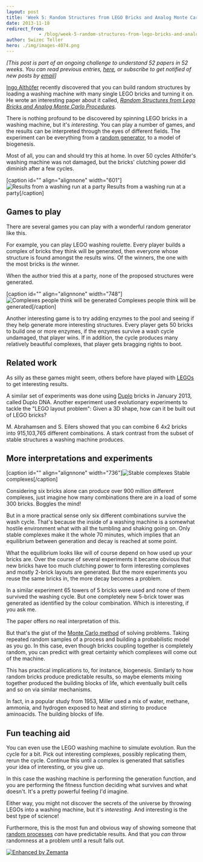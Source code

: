 ```yaml
---
layout: post
title: 'Week 5: Random Structures from LEGO Bricks and Analog Monte Carlo Procedures'
date: 2013-11-18
redirect_from: 
            - /blog/week-5-random-structures-from-lego-bricks-and-analog-monte-carlo-procedures/swizec/6422
author: Swizec Teller
hero: ./img/images-4074.png
---
```

_\[This post is part of an ongoing challenge to understand 52 papers in 52 weeks. You can read previous entries, [here](http://swizec.com/blog/category/52-papers-in-52-weeks), or subscribe to get notified of new posts by [email](http://swiz.ec/52papers-list)]_



[Ingo Althöfer](http://www.althofer.de/) recently discovered that you can build random structures by loading a washing machine with many single LEGO bricks and turning it on. He wrote an interesting paper about it called, [_Random Structures from Lego Bricks and Analog Monte Carlo Procedures_](http://www.althofer.de/random-lego-structures.pdf).



There is nothing profound to be discovered by spinning LEGO bricks in a washing machine, but it's _interesting_. You can play a number of games, and the results can be interpreted through the eyes of different fields. The experiment can be everything from a [random generator](http://en.wikipedia.org/wiki/Random_number_generation "Random number generation"), to a model of biogenesis.



Most of all, you can and should try this at home. In over 50 cycles Althöfer's washing machine was not damaged, but the bricks' clutching power did diminish after a few cycles.



\[caption id="" align="alignnone" width="601"]![Results from a washing run at a party](./img/images-4074.png "Results from a washing run at a party") Results from a washing run at a party\[/caption]

## Games to play

There are several games you can play with a wonderful random generator like this.



For example, you can play LEGO washing roulette. Every player builds a complex of bricks they think will be generated, then everyone whose structure is found amongst the results wins. Of the winners, the one with the most bricks is _the_ winner.



When the author tried this at a party, none of the proposed structures were generated.



\[caption id="" align="alignnone" width="748"]![Complexes people think will be generated](./img/images-4075.png "Complexes people think will be generated") Complexes people think will be generated\[/caption]



Another interesting game is to try adding enzymes to the pool and seeing if they help generate more interesting structures. Every player gets 50 bricks to build one or more enzymes, if the enzymes survive a wash cycle undamaged, that player wins. If in addition, the cycle produces many relatively beautiful complexes, that player gets bragging rights to boot.

## Related work

As silly as these games might seem, others before have played with [LEGOs](http://www.lego.com/ "Lego") to get interesting results.



A similar set of experiments was done using [Duplo](http://duplo.lego.com/ "Lego Duplo") bricks in January 2013, called Duplo DNA. Another experiment used evolutionary experiments to tackle the "LEGO layout problem": Given a 3D shape, how can it be built out of LEGO bricks?



M. Abrahamsen and S. Eilers showed that you can combine 6 4x2 bricks into 915,103,765 different combinations. A stark contrast from the subset of stable structures a washing machine produces.

## More interpretations and experiments

\[caption id="" align="alignnone" width="736"]![Stable complexes](./img/images-4078.png "Stable complexes") Stable complexes\[/caption]



Considering six bricks alone can produce over 900 million different complexes, just imagine how many combinations there are in a load of some 300 bricks. Boggles the mind!



But in a more practical sense only six different combinations survive the wash cycle. That's because the inside of a washing machine is a somewhat hostile environment what with all the tumbling and shaking going on. Only stable complexes make it the whole 70 minutes, which implies that an equilibrium between generation and decay is reached at some point.



What the equilibrium looks like will of course depend on how used up your bricks are. Over the course of several experiments it became obvious that new bricks have too much clutching power to form interesting complexes and mostly 2-brick layouts are generated. But the more experiments you reuse the same bricks in, the more decay becomes a problem.



In a similar experiment 65 towers of 5 bricks were used and none of them survived the washing cycle. But one completely new 5-brick tower was generated as identified by the colour combination. Which is interesting, if you ask me.



The paper offers no real interpretation of this.



But that's the gist of the [Monte Carlo method](http://en.wikipedia.org/wiki/Monte_Carlo_method "Monte Carlo method") of solving problems. Taking repeated random samples of a process and building a probabilistic model as you go. In this case, even though bricks coupling together is completely random, you can predict with great certainty which complexes will come out of the machine.



This has practical implications to, for instance, biogenesis. Similarly to how random bricks produce predictable results, so maybe elements mixing together produced the building blocks of life, which eventually built cells and so on via similar mechanisms.



In fact, in a popular study from 1953, Miller used a mix of water, methane, ammonia, and hydrogen exposed to heat and stirring to produce aminoacids. The building blocks of life.

## Fun teaching aid

You can even use the LEGO washing machine to simulate evolution. Run the cycle for a bit. Pick out interesting complexes, possibly replicating them, rerun the cycle. Continue this until a complex is generated that satisfies your idea of interesting, or you give up.



In this case the washing machine is performing the generation function, and you are performing the fitness function deciding what survives and what doesn't. It's a pretty powerful feeling I'd imagine.



Either way, you might not discover the secrets of the universe by throwing LEGOs into a washing machine, but it's _interesting_. And interesting is the best type of science!



Furthermore, this is the most fun and obvious way of showing someone that [random processes](http://en.wikipedia.org/wiki/Stochastic_process "Stochastic process") _can_ have predictable results. And that you _can_ throw randomness at a problem until a result falls out.

[![Enhanced by Zemanta](http://img.zemanta.com/zemified_e.png?x-id=579463e7-5669-4c3a-b545-0752a65f11db)](http://www.zemanta.com/?px "Enhanced by Zemanta")